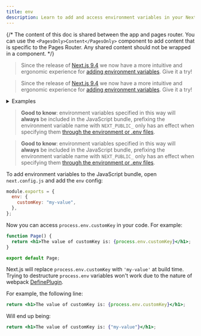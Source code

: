 ```yaml
---
title: env
description: Learn to add and access environment variables in your Next.js application at build time.
---
```


{/* The content of this doc is shared between the app and pages router. You can use the `<PagesOnly>Content</PagesOnly>` component to add content that is specific to the Pages Router. Any shared content should not be wrapped in a component. */}

<AppOnly>

> Since the release of [Next.js 9.4](https://nextjs.org/blog/next-9-4) we now have a more intuitive and ergonomic experience for [adding environment variables](/docs/app/building-your-application/configuring/environment-variables). Give it a try!

</AppOnly>

<PagesOnly>

> Since the release of [Next.js 9.4](https://nextjs.org/blog/next-9-4) we now have a more intuitive and ergonomic experience for [adding environment variables](/docs/pages/building-your-application/configuring/environment-variables). Give it a try!

</PagesOnly>

<details>
  <summary>Examples</summary>

- [With env](https://github.com/vercel/next.js/tree/canary/examples/with-env-from-next-config-js)

</details>

<AppOnly>

> **Good to know**: environment variables specified in this way will **always** be included in the JavaScript bundle, prefixing the environment variable name with `NEXT_PUBLIC_` only has an effect when specifying them [through the environment or .env files](/docs/app/building-your-application/configuring/environment-variables).

</AppOnly>

<PagesOnly>

> **Good to know**: environment variables specified in this way will **always** be included in the JavaScript bundle, prefixing the environment variable name with `NEXT_PUBLIC_` only has an effect when specifying them [through the environment or .env files](/docs/pages/building-your-application/configuring/environment-variables).

</PagesOnly>

To add environment variables to the JavaScript bundle, open `next.config.js` and add the `env` config:

```js title="next.config.js"
module.exports = {
  env: {
    customKey: "my-value",
  },
};
```

Now you can access `process.env.customKey` in your code. For example:

```jsx
function Page() {
  return <h1>The value of customKey is: {process.env.customKey}</h1>;
}

export default Page;
```

Next.js will replace `process.env.customKey` with `'my-value'` at build time. Trying to destructure `process.env` variables won't work due to the nature of webpack [DefinePlugin](https://webpack.js.org/plugins/define-plugin/).

For example, the following line:

```jsx
return <h1>The value of customKey is: {process.env.customKey}</h1>;
```

Will end up being:

```jsx
return <h1>The value of customKey is: {"my-value"}</h1>;
```
